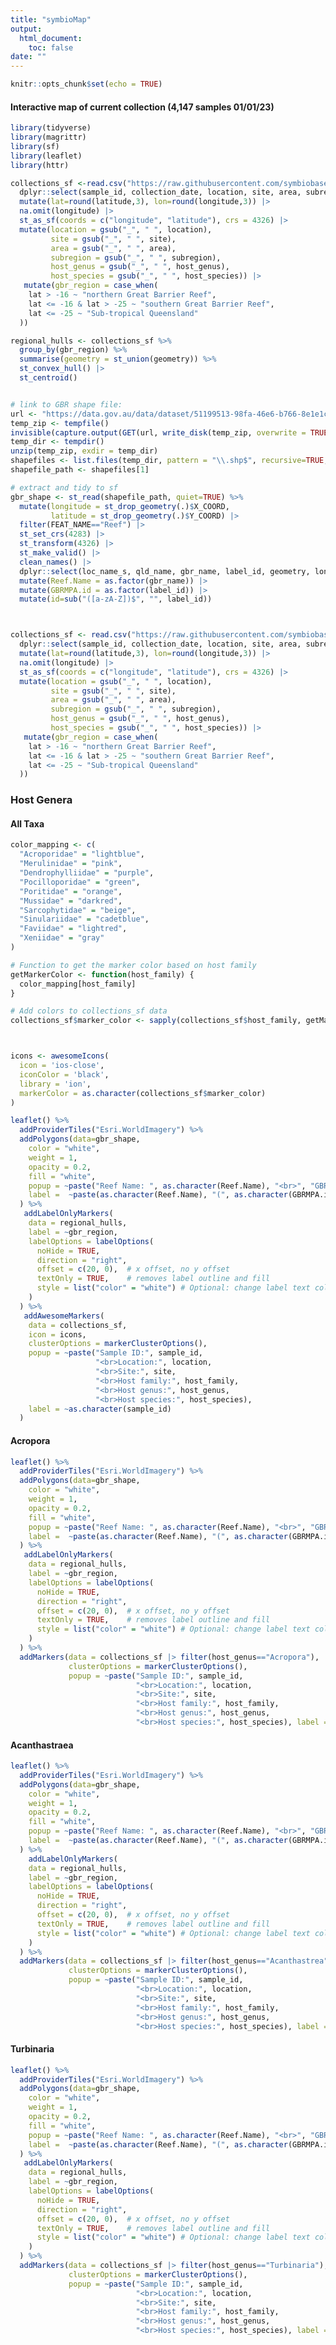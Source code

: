 ```yaml
---
title: "symbioMap"
output: 
  html_document:
    toc: false
date: ""
---
```


```r
knitr::opts_chunk$set(echo = TRUE)
```

####

#### Interactive map of current collection (4,147 samples 01/01/23)


```r



library(tidyverse)
library(magrittr)
library(sf)
library(leaflet)
library(httr)
```


```r

collections_sf <-read.csv("https://raw.githubusercontent.com/symbiobase/symbioID/main/Symbiobase.csv")  |>
  dplyr::select(sample_id, collection_date, location, site, area, subregion, longitude, latitude, host_family, host_genus, host_species) |> 
  mutate(lat=round(latitude,3), lon=round(longitude,3)) |> 
  na.omit(longitude) |> 
  st_as_sf(coords = c("longitude", "latitude"), crs = 4326) |> 
  mutate(location = gsub("_", " ", location),
         site = gsub("_", " ", site),
         area = gsub("_", " ", area),
         subregion = gsub("_", " ", subregion),
         host_genus = gsub("_", " ", host_genus),
         host_species = gsub("_", " ", host_species)) |> 
   mutate(gbr_region = case_when(
    lat > -16 ~ "northern Great Barrier Reef",
    lat <= -16 & lat > -25 ~ "southern Great Barrier Reef",
    lat <= -25 ~ "Sub-tropical Queensland"
  ))

regional_hulls <- collections_sf %>%
  group_by(gbr_region) %>%
  summarise(geometry = st_union(geometry)) %>%
  st_convex_hull() |> 
  st_centroid()


# link to GBR shape file:
url <- "https://data.gov.au/data/dataset/51199513-98fa-46e6-b766-8e1e1c896869/resource/01573d07-ce10-461d-9f20-86e8e6cf5893/download/data.zip"
temp_zip <- tempfile()
invisible(capture.output(GET(url, write_disk(temp_zip, overwrite = TRUE))))
temp_dir <- tempdir()
unzip(temp_zip, exdir = temp_dir)
shapefiles <- list.files(temp_dir, pattern = "\\.shp$", recursive=TRUE, full.names = TRUE)
shapefile_path <- shapefiles[1]

# extract and tidy to sf
gbr_shape <- st_read(shapefile_path, quiet=TRUE) %>%
  mutate(longitude = st_drop_geometry(.)$X_COORD,
         latitude = st_drop_geometry(.)$Y_COORD) |>
  filter(FEAT_NAME=="Reef") |>
  st_set_crs(4283) |>
  st_transform(4326) |>
  st_make_valid() |> 
  clean_names() |> 
  dplyr::select(loc_name_s, qld_name, gbr_name, label_id, geometry, longitude, latitude) |> 
  mutate(Reef.Name = as.factor(gbr_name)) |> 
  mutate(GBRMPA.id = as.factor(label_id)) |> 
  mutate(id=sub("([a-zA-Z])$", "", label_id)) 



collections_sf <- read.csv("https://raw.githubusercontent.com/symbiobase/symbioID/main/Symbiobase.csv") |>
  dplyr::select(sample_id, collection_date, location, site, area, subregion, longitude, latitude, host_family, host_genus, host_species) |> 
  mutate(lat=round(latitude,3), lon=round(longitude,3)) |> 
  na.omit(longitude) |> 
  st_as_sf(coords = c("longitude", "latitude"), crs = 4326) |> 
  mutate(location = gsub("_", " ", location),
         site = gsub("_", " ", site),
         area = gsub("_", " ", area),
         subregion = gsub("_", " ", subregion),
         host_genus = gsub("_", " ", host_genus),
         host_species = gsub("_", " ", host_species)) |> 
   mutate(gbr_region = case_when(
    lat > -16 ~ "northern Great Barrier Reef",
    lat <= -16 & lat > -25 ~ "southern Great Barrier Reef",
    lat <= -25 ~ "Sub-tropical Queensland"
  ))

```

### Host Genera {.tabset}
 
#### All Taxa

```r

color_mapping <- c(
  "Acroporidae" = "lightblue",
  "Merulinidae" = "pink",
  "Dendrophylliidae" = "purple",
  "Pocilloporidae" = "green",
  "Poritidae" = "orange",
  "Mussidae" = "darkred",
  "Sarcophytidae" = "beige",
  "Sinulariidae" = "cadetblue",
  "Faviidae" = "lightred",
  "Xeniidae" = "gray"
)

# Function to get the marker color based on host family
getMarkerColor <- function(host_family) {
  color_mapping[host_family]
}

# Add colors to collections_sf data
collections_sf$marker_color <- sapply(collections_sf$host_family, getMarkerColor)



icons <- awesomeIcons(
  icon = 'ios-close',
  iconColor = 'black',
  library = 'ion',
  markerColor = as.character(collections_sf$marker_color)
)

leaflet() %>%
  addProviderTiles("Esri.WorldImagery") %>%
  addPolygons(data=gbr_shape,
    color = "white",
    weight = 1,
    opacity = 0.2,
    fill = "white",
    popup = ~paste("Reef Name: ", as.character(Reef.Name), "<br>", "GBRMPA ID: ", as.character(GBRMPA.id)),
    label =  ~paste(as.character(Reef.Name), "(", as.character(GBRMPA.id), ")"),
  ) %>%
   addLabelOnlyMarkers(
    data = regional_hulls,
    label = ~gbr_region,
    labelOptions = labelOptions(
      noHide = TRUE,
      direction = "right",
      offset = c(20, 0),  # x offset, no y offset
      textOnly = TRUE,    # removes label outline and fill
      style = list("color" = "white") # Optional: change label text color
    )
  ) %>%
   addAwesomeMarkers(
    data = collections_sf,
    icon = icons,
    clusterOptions = markerClusterOptions(),
    popup = ~paste("Sample ID:", sample_id,
                   "<br>Location:", location,
                   "<br>Site:", site,
                   "<br>Host family:", host_family,
                   "<br>Host genus:", host_genus,
                   "<br>Host species:", host_species),
    label = ~as.character(sample_id)
  )

```

#### Acropora

```r



leaflet() %>%
  addProviderTiles("Esri.WorldImagery") %>%
  addPolygons(data=gbr_shape,
    color = "white",
    weight = 1,
    opacity = 0.2,
    fill = "white",
    popup = ~paste("Reef Name: ", as.character(Reef.Name), "<br>", "GBRMPA ID: ", as.character(GBRMPA.id)),
    label =  ~paste(as.character(Reef.Name), "(", as.character(GBRMPA.id), ")"),
  ) %>%
   addLabelOnlyMarkers(
    data = regional_hulls,
    label = ~gbr_region,
    labelOptions = labelOptions(
      noHide = TRUE,
      direction = "right",
      offset = c(20, 0),  # x offset, no y offset
      textOnly = TRUE,    # removes label outline and fill
      style = list("color" = "white") # Optional: change label text color
    )
  ) %>%
  addMarkers(data = collections_sf |> filter(host_genus=="Acropora"), 
             clusterOptions = markerClusterOptions(), 
             popup = ~paste("Sample ID:", sample_id, 
                            "<br>Location:", location, 
                            "<br>Site:", site, 
                            "<br>Host family:", host_family,
                            "<br>Host genus:", host_genus,
                            "<br>Host species:", host_species), label = ~as.character(sample_id))

```

#### Acanthastraea

```r


leaflet() %>%
  addProviderTiles("Esri.WorldImagery") %>%
  addPolygons(data=gbr_shape,
    color = "white",
    weight = 1,
    opacity = 0.2,
    fill = "white",
    popup = ~paste("Reef Name: ", as.character(Reef.Name), "<br>", "GBRMPA ID: ", as.character(GBRMPA.id)),
    label =  ~paste(as.character(Reef.Name), "(", as.character(GBRMPA.id), ")"),
  ) %>%
    addLabelOnlyMarkers(
    data = regional_hulls,
    label = ~gbr_region,
    labelOptions = labelOptions(
      noHide = TRUE,
      direction = "right",
      offset = c(20, 0),  # x offset, no y offset
      textOnly = TRUE,    # removes label outline and fill
      style = list("color" = "white") # Optional: change label text color
    )
  ) %>%
  addMarkers(data = collections_sf |> filter(host_genus=="Acanthastrea"), 
             clusterOptions = markerClusterOptions(), 
             popup = ~paste("Sample ID:", sample_id, 
                            "<br>Location:", location, 
                            "<br>Site:", site, 
                            "<br>Host family:", host_family,
                            "<br>Host genus:", host_genus,
                            "<br>Host species:", host_species), label = ~as.character(sample_id))

```


#### Turbinaria

```r


leaflet() %>%
  addProviderTiles("Esri.WorldImagery") %>%
  addPolygons(data=gbr_shape,
    color = "white",
    weight = 1,
    opacity = 0.2,
    fill = "white",
    popup = ~paste("Reef Name: ", as.character(Reef.Name), "<br>", "GBRMPA ID: ", as.character(GBRMPA.id)),
    label =  ~paste(as.character(Reef.Name), "(", as.character(GBRMPA.id), ")"),
  ) %>%
   addLabelOnlyMarkers(
    data = regional_hulls,
    label = ~gbr_region,
    labelOptions = labelOptions(
      noHide = TRUE,
      direction = "right",
      offset = c(20, 0),  # x offset, no y offset
      textOnly = TRUE,    # removes label outline and fill
      style = list("color" = "white") # Optional: change label text color
    )
  ) %>%
  addMarkers(data = collections_sf |> filter(host_genus=="Turbinaria"), 
             clusterOptions = markerClusterOptions(), 
             popup = ~paste("Sample ID:", sample_id, 
                            "<br>Location:", location, 
                            "<br>Site:", site, 
                            "<br>Host family:", host_family,
                            "<br>Host genus:", host_genus,
                            "<br>Host species:", host_species), label = ~as.character(sample_id))

```
